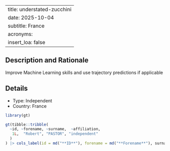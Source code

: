 
---
title: understated-zucchini
date: 2025-10-04
subtitle: France
acronyms:
  insert_loa: false
---

## Description and Rationale

Improve Machine Learning skills and use trajectory predictions if applicable

## Details

* Type: Independent
* Country: France

```r
library(gt)

gt(tibble::tribble(
  ~id, ~forename, ~surname,  ~affiliation,
   1L,  "Robert", "PASTOR", "independent"
  )
) |> cols_label(id = md("**ID**"), forename = md("**Forename**"), surname ~ md("**Surname**"), affiliation ~ md("**Affiliation**"))
```

